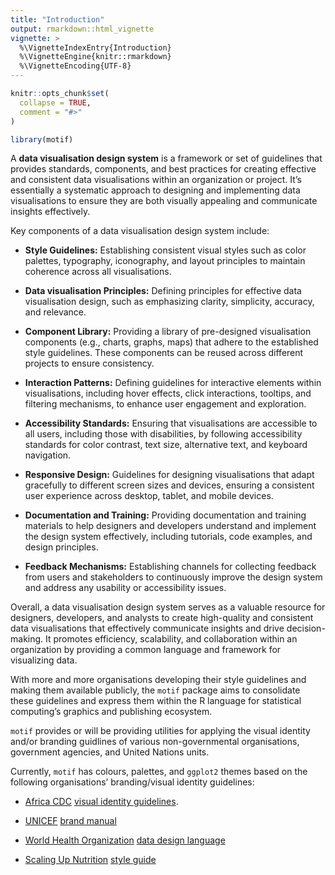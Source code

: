 ```yaml
---
title: "Introduction"
output: rmarkdown::html_vignette
vignette: >
  %\VignetteIndexEntry{Introduction}
  %\VignetteEngine{knitr::rmarkdown}
  %\VignetteEncoding{UTF-8}
---
```


```r
knitr::opts_chunk$set(
  collapse = TRUE,
  comment = "#>"
)
```

```r
library(motif)
```

A **data visualisation design system** is a framework or set of guidelines that provides standards, components, and best practices for creating effective and consistent data visualisations within an organization or project. It's essentially a systematic approach to designing and implementing data visualisations to ensure they are both visually appealing and communicate insights effectively.

Key components of a data visualisation design system include:

* **Style Guidelines:** Establishing consistent visual styles such as color palettes, typography, iconography, and layout principles to maintain coherence across all visualisations.

* **Data visualisation Principles:** Defining principles for effective data visualisation design, such as emphasizing clarity, simplicity, accuracy, and relevance.

* **Component Library:** Providing a library of pre-designed visualisation components (e.g., charts, graphs, maps) that adhere to the established style guidelines. These components can be reused across different projects to ensure consistency.

* **Interaction Patterns:** Defining guidelines for interactive elements within visualisations, including hover effects, click interactions, tooltips, and filtering mechanisms, to enhance user engagement and exploration.

* **Accessibility Standards:** Ensuring that visualisations are accessible to all users, including those with disabilities, by following accessibility standards for color contrast, text size, alternative text, and keyboard navigation.

* **Responsive Design:** Guidelines for designing visualisations that adapt gracefully to different screen sizes and devices, ensuring a consistent user experience across desktop, tablet, and mobile devices.

* **Documentation and Training:** Providing documentation and training materials to help designers and developers understand and implement the design system effectively, including tutorials, code examples, and design principles.

* **Feedback Mechanisms:** Establishing channels for collecting feedback from users and stakeholders to continuously improve the design system and address any usability or accessibility issues.

Overall, a data visualisation design system serves as a valuable resource for designers, developers, and analysts to create high-quality and consistent data visualisations that effectively communicate insights and drive decision-making. It promotes efficiency, scalability, and collaboration within an organization by providing a common language and framework for visualizing data.

With more and more organisations developing their style guidelines and making them available publicly, the `motif` package aims to consolidate these guidelines and express them within the R language for statistical computing's graphics and publishing ecosystem.

`motif` provides or will be providing utilities for applying the visual identity and/or branding guidlines of various non-governmental organisations, government agencies, and United Nations units.

Currently, `motif` has colours, palettes, and `ggplot2` themes based on the following organisations' branding/visual identity guidelines:

* [Africa CDC](https://africacdc.org/) [visual identity guidelines](https://africacdc.org/download/visual-identity-africa-cdc-branding-guide/).

* [UNICEF](https://www.unicef.org/) [brand manual](https://www.unicef.org/jordan/media/7166/file/ANNEX_G_-_Brand_book_V3.1.pdf)

* [World Health Organization](https://www.who.int/) [data design language](https://apps.who.int/gho/data/design-language/)

* [Scaling Up Nutrition](https://scalingupnutrition.org/) [style guide](https://scalingupnutrition.org/wp-content/uploads/2021/03/53764_SUN10ary_StyleGuide_Final_NOV2020.pdf)

